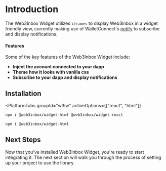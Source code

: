 
# Introduction
The Web3Inbox Widget utilizes `iframes` to display  Web3Inbox in a widget friendly view, currently making use of WalletConnect's [notify](../../specs/clients/notify/client-api.md) to subscribe and display notifications.

#### Features
Some of the key features of the Web3Inbox Widget include:

- **Inject the account connected to your dapp**
- **Theme how it looks with vanilla css**
- **Subscribe to your dapp and display notifications**

## Installation

<PlatformTabs
	groupId="w3iw"
	activeOptions={["react", "html"]}
>
<PlatformTabItem value="react">

```bash npm2yarn
npm i @web3inbox/widget-html @web3inbox/widget-react
```

</PlatformTabItem>
<PlatformTabItem value="html">

```bash npm2yarn
npm i @web3inbox/widget-html
```

</PlatformTabItem>
</PlatformTabs>

## Next Steps

Now that you've installed Web3Inbox Widget, you're ready to start integrating it. The next section will walk you through the process of setting up your project to use the library.
